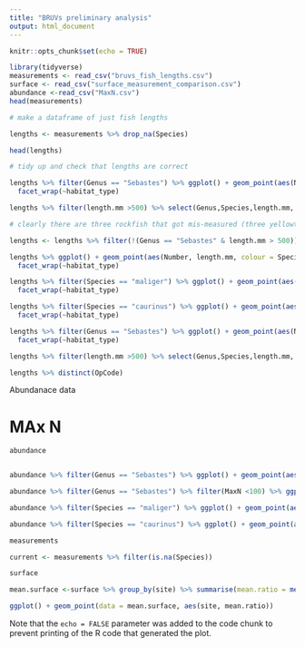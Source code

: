 ```yaml
---
title: "BRUVs preliminary analysis"
output: html_document
---
```


```r
knitr::opts_chunk$set(echo = TRUE)
```


```r
library(tidyverse)
measurements <- read_csv("bruvs_fish_lengths.csv")
surface <- read_csv("surface_measurement_comparison.csv")
abundance <-read_csv("MaxN.csv")
head(measurements)

# make a dataframe of just fish lengths

lengths <- measurements %>% drop_na(Species)

head(lengths)

# tidy up and check that lengths are correct

lengths %>% filter(Genus == "Sebastes") %>% ggplot() + geom_point(aes(Number, length.mm, colour = Species), show.legend = F) +
  facet_wrap(~habitat_type)

lengths %>% filter(length.mm >500) %>% select(Genus,Species,length.mm, OpCode) %>% print(n=39)

# clearly there are three rockfish that got mis-measured (three yellowtails probably becuase they are in schools and were far away) so we will remove them

lengths <- lengths %>% filter(!(Genus == "Sebastes" & length.mm > 500))

```


```r
lengths %>% ggplot() + geom_point(aes(Number, length.mm, colour = Species), show.legend = T) +
  facet_wrap(~habitat_type)

lengths %>% filter(Species == "maliger") %>% ggplot() + geom_point(aes(Number, length.mm, colour = Species), show.legend = F) +
  facet_wrap(~habitat_type)

lengths %>% filter(Species == "caurinus") %>% ggplot() + geom_point(aes(Number, length.mm, colour = Species), show.legend = F) +
  facet_wrap(~habitat_type)

lengths %>% filter(Genus == "Sebastes") %>% ggplot() + geom_point(aes(Number, length.mm, colour = Species), cex = 2, show.legend = T) +
  facet_wrap(~habitat_type)

lengths %>% filter(length.mm >500) %>% select(Genus,Species,length.mm, OpCode) %>% print(n=39)

lengths %>% distinct(OpCode)

```

Abundanace data

# MAx N

``` r
abundance


abundance %>% filter(Genus == "Sebastes") %>% ggplot() + geom_point(aes(habitat_type, MaxN, colour = Species), show.legend = T)

abundance %>% filter(Genus == "Sebastes") %>% filter(MaxN <100) %>% ggplot() + geom_point(aes(habitat_type, MaxN, colour = Species), cex = 2, show.legend = T)

abundance %>% filter(Species == "maliger") %>% ggplot() + geom_point(aes(habitat_type, MaxN, colour = Species), alpha = 0.4, size = 3, show.legend = T)

abundance %>% filter(Species == "caurinus") %>% ggplot() + geom_point(aes(habitat_type, MaxN, colour = Species), alpha = 0.4, size = 3, show.legend = T)

```

``` r

measurements 

current <- measurements %>% filter(is.na(Species))

```

``` r

surface

mean.surface <-surface %>% group_by(site) %>% summarise(mean.ratio = mean(ratio))

ggplot() + geom_point(data = mean.surface, aes(site, mean.ratio))
```

Note that the `echo = FALSE` parameter was added to the code chunk to prevent printing of the R code that generated the plot.
